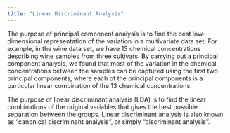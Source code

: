 ```yaml
---
title: "Linear Discriminant Analysis"
---
```


The purpose of principal component analysis is to find the best low-dimensional representation of the variation in a multivariate data set. For example, in the wine data set, we have 13 chemical concentrations describing wine samples from three cultivars. By carrying out a principal component analysis, we found that most of the variation in the chemical concentrations between the samples can be captured using the first two principal components, where each of the principal components is a particular linear combination of the 13 chemical concentrations.

The purpose of linear discriminant analysis (LDA) is to find the linear combinations of the original variables that gives the best possible separation between the groups. Linear discriminant analysis is also known as "canonical discriminant analysis", or simply "discriminant analysis".